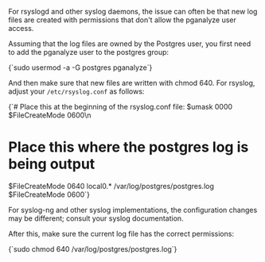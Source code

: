 For rsyslogd and other syslog daemons, the issue can often be that new log files
are created with permissions that don't allow the pganalyze user access.

Assuming that the log files are owned by the Postgres user, you first
need to add the pganalyze user to the postgres group:

<CodeBlock language="bash">
{`sudo usermod -a -G postgres pganalyze`}
</CodeBlock>

And then make sure that new files are written with chmod 640. For rsyslog, adjust
your `/etc/rsyslog.conf` as follows:

<CodeBlock language="text">
{`# Place this at the beginning of the rsyslog.conf file:
$umask 0000
$FileCreateMode 0600\n
 
# Place this where the postgres log is being output
$FileCreateMode 0640
local0.* /var/log/postgres/postgres.log
$FileCreateMode 0600`}
</CodeBlock>

For syslog-ng and other syslog implementations, the configuration changes may be
different; consult your syslog documentation.

After this, make sure the current log file has the correct permissions:

<CodeBlock language="bash">
{`sudo chmod 640 /var/log/postgres/postgres.log`}
</CodeBlock>
